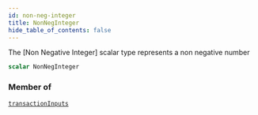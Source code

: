```yaml
---
id: non-neg-integer
title: NonNegInteger
hide_table_of_contents: false
---
```








The [Non Negative Integer] scalar type represents a non negative number


```graphql
scalar NonNegInteger
```




### Member of

[`transactionInputs`](/build/api/schema/queries/transaction-inputs)  <Badge class="secondary" text="query"/>



